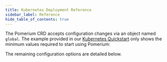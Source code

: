 ```yaml
---
title: Kubernetes Deployment Reference
sidebar_label: Reference
hide_table_of_contents: true
---
```



The Pomerium CRD accepts configuration changes via an object named `global`. The example provided in our [Kubernetes Quickstart](./quickstart) only shows the minimum values required to start using Pomerium:

<GlobalExample/>

The remaining configuration options are detailed below.

<SettingsTable/>